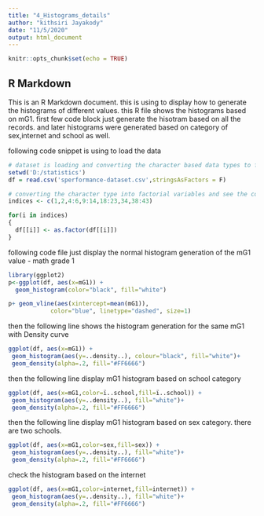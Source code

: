 ---
title: "4_Histograms_details"
author: "kithsiri Jayakody"
date: "11/5/2020"
output: html_document
---

```{r setup, include=FALSE}
knitr::opts_chunk$set(echo = TRUE)
```

## R Markdown

This is an R Markdown document. this is using to display how to generate the histograms of different values. this R file shows the histograms based on mG1. first few code block just generate the  hisotram based on all the records. and later histograms were generated based on category of 
sex,internet and school as well.

following code snippet is using to load the data 

```{r}
# dataset is loading and converting the character based data types to factors
setwd('D:/statistics')
df = read.csv('sperformance-dataset.csv',stringsAsFactors = F)

# converting the character type into factorial variables and see the conversion
indices <- c(1,2,4:6,9:14,18:23,34,38:43)

for(i in indices)
{
  df[[i]] <- as.factor(df[[i]])
}

```

following code  file just display the normal histogram generation of the mG1 value - math grade 1
```{r}
library(ggplot2)
p<-ggplot(df, aes(x=mG1)) + 
  geom_histogram(color="black", fill="white")

p+ geom_vline(aes(xintercept=mean(mG1)),
            color="blue", linetype="dashed", size=1)

```
then  the following line shows the histogram generation for the same mG1 with Density curve

```{r}
ggplot(df, aes(x=mG1)) + 
 geom_histogram(aes(y=..density..), colour="black", fill="white")+
 geom_density(alpha=.2, fill="#FF6666") 

```

then the following line display mG1 histogram based on school category

```{r}

ggplot(df, aes(x=mG1,color=ï..school,fill=ï..school)) + 
 geom_histogram(aes(y=..density..), fill="white")+
 geom_density(alpha=.2, fill="#FF6666") 

```
then the following line display mG1 histogram based on sex category. there are two schools.

```{r}
ggplot(df, aes(x=mG1,color=sex,fill=sex)) + 
 geom_histogram(aes(y=..density..), fill="white")+
 geom_density(alpha=.2, fill="#FF6666") 

```


check the histogram based on the internet 

```{r}

ggplot(df, aes(x=mG1,color=internet,fill=internet)) + 
 geom_histogram(aes(y=..density..), fill="white")+
 geom_density(alpha=.2, fill="#FF6666") 

```


